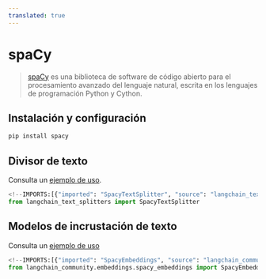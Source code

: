 ```yaml
---
translated: true
---
```


# spaCy

>[spaCy](https://spacy.io/) es una biblioteca de software de código abierto para el procesamiento avanzado del lenguaje natural, escrita en los lenguajes de programación Python y Cython.

## Instalación y configuración

```bash
pip install spacy
```

## Divisor de texto

Consulta un [ejemplo de uso](/docs/modules/data_connection/document_transformers/split_by_token#spacy).

```python
<!--IMPORTS:[{"imported": "SpacyTextSplitter", "source": "langchain_text_splitters", "docs": "https://api.python.langchain.com/en/latest/spacy/langchain_text_splitters.spacy.SpacyTextSplitter.html", "title": "spaCy"}]-->
from langchain_text_splitters import SpacyTextSplitter
```

## Modelos de incrustación de texto

Consulta un [ejemplo de uso](/docs/integrations/text_embedding/spacy_embedding)

```python
<!--IMPORTS:[{"imported": "SpacyEmbeddings", "source": "langchain_community.embeddings.spacy_embeddings", "docs": "https://api.python.langchain.com/en/latest/embeddings/langchain_community.embeddings.spacy_embeddings.SpacyEmbeddings.html", "title": "spaCy"}]-->
from langchain_community.embeddings.spacy_embeddings import SpacyEmbeddings
```
